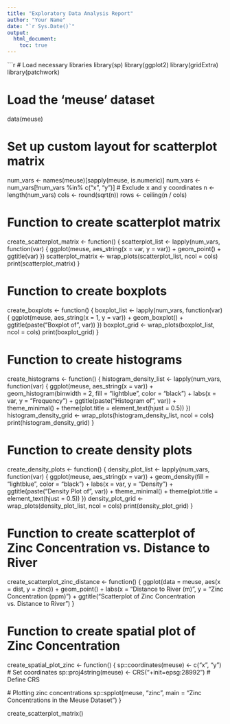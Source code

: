 ```yaml
---
title: "Exploratory Data Analysis Report"
author: "Your Name"
date: "`r Sys.Date()`"
output:
  html_document:
    toc: true
---
```


```r
# Load necessary libraries
library(sp)
library(ggplot2)
library(gridExtra)
library(patchwork)

# Load the 'meuse' dataset
data(meuse)

# Set up custom layout for scatterplot matrix
num_vars <- names(meuse)[sapply(meuse, is.numeric)]
num_vars <- num_vars[!num_vars %in% c("x", "y")]  # Exclude x and y coordinates
n <- length(num_vars)
cols <- round(sqrt(n))
rows <- ceiling(n / cols)

# Function to create scatterplot matrix
create_scatterplot_matrix <- function() {
  scatterplot_list <- lapply(num_vars, function(var) {
    ggplot(meuse, aes_string(x = var, y = var)) + geom_point() + ggtitle(var)
  })
  scatterplot_matrix <- wrap_plots(scatterplot_list, ncol = cols)
  print(scatterplot_matrix)
}

# Function to create boxplots
create_boxplots <- function() {
  boxplot_list <- lapply(num_vars, function(var) {
    ggplot(meuse, aes_string(x = 1, y = var)) + geom_boxplot() + ggtitle(paste("Boxplot of", var))
  })
  boxplot_grid <- wrap_plots(boxplot_list, ncol = cols)
  print(boxplot_grid)
}

# Function to create histograms
create_histograms <- function() {
  histogram_density_list <- lapply(num_vars, function(var) {
    ggplot(meuse, aes_string(x = var)) + 
      geom_histogram(binwidth = 2, fill = "lightblue", color = "black") + 
      labs(x = var, y = "Frequency") + 
      ggtitle(paste("Histogram of", var)) +
      theme_minimal() +
      theme(plot.title = element_text(hjust = 0.5))
  })
  histogram_density_grid <- wrap_plots(histogram_density_list, ncol = cols)
  print(histogram_density_grid)
}

# Function to create density plots
create_density_plots <- function() {
  density_plot_list <- lapply(num_vars, function(var) {
    ggplot(meuse, aes_string(x = var)) + 
      geom_density(fill = "lightblue", color = "black") + 
      labs(x = var, y = "Density") + 
      ggtitle(paste("Density Plot of", var)) +
      theme_minimal() +
      theme(plot.title = element_text(hjust = 0.5))
  })
  density_plot_grid <- wrap_plots(density_plot_list, ncol = cols)
  print(density_plot_grid)
}

# Function to create scatterplot of Zinc Concentration vs. Distance to River
create_scatterplot_zinc_distance <- function() {
  ggplot(data = meuse, aes(x = dist, y = zinc)) +
    geom_point() +
    labs(x = "Distance to River (m)", y = "Zinc Concentration (ppm)") +
    ggtitle("Scatterplot of Zinc Concentration vs. Distance to River")
}

# Function to create spatial plot of Zinc Concentration
create_spatial_plot_zinc <- function() {
  sp::coordinates(meuse) <- c("x", "y")  # Set coordinates
  sp::proj4string(meuse) <- CRS("+init=epsg:28992")  # Define CRS

  # Plotting zinc concentrations
  sp::spplot(meuse, "zinc", main = "Zinc Concentrations in the Meuse Dataset")
}

create_scatterplot_matrix()


